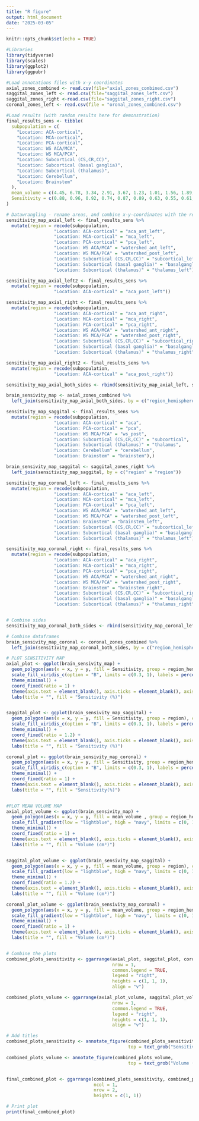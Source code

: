 ---
title: "R figure"
output: html_document
date: "2025-03-05"
---

```{r setup, include=FALSE}
knitr::opts_chunk$set(echo = TRUE)
```

```{r}
#Libraries
library(tidyverse)
library(scales)
library(ggplot2)
library(ggpubr) 
```


```{r}
#Load annotations files with x-y coordinates
axial_zones_combined <- read.csv(file="axial_zones_combined.csv")
saggital_zones_left <- read.csv(file="saggital_zones_left.csv")
saggital_zones_right <-read.csv(file="saggital_zones_right.csv")
coronal_zones_left <- read.csv(file = "oronal_zones_combined.csv")
```


```{r}
#Load results (with random results here for demonstration)
final_results_sens <- tibble(
  subpopulation = c(
    "Location: ACA-cortical",
    "Location: MCA-cortical",
    "Location: PCA-cortical",
    "Location: WS ACA/MCA", 
    "Location: WS MCA/PCA",
    "Location: Subcortical (CS,CR,CC)",
    "Location: Subcortical (basal ganglia)",
    "Location: Subcortical (thalamus)",
    "Location: Cerebellum",
    "Location: Brainstem"
  ),
  mean_volume = c(4.45, 6.78, 3.34, 2.91, 3.67, 1.23, 1.01, 1.56, 1.89, 0.32),
  Sensitivity = c(0.88, 0.96, 0.92, 0.74, 0.87, 0.89, 0.63, 0.55, 0.61, 0.79)
)

```



```{r}
# Datawrangling - rename areas, and combine x-y-coordinates with the results -tibble
sensitivity_map_axial_left <- final_results_sens %>%
  mutate(region = recode(subpopulation,
                  "Location: ACA-cortical" = "aca_ant_left",
                  "Location: MCA-cortical" = "mca_left",
                  "Location: PCA-cortical" = "pca_left",
                  "Location: WS ACA/MCA" = "watershed_ant_left",
                  "Location: WS MCA/PCA" = "watershed_post_left",
                  "Location: Subcortical (CS,CR,CC)" = "subcortical_left",
                  "Location: Subcortical (basal ganglia)" = "basalganglia_left",
                  "Location: Subcortical (thalamus)" = "thalamus_left"))

sensitivity_map_axial_left2 <- final_results_sens %>%
  mutate(region = recode(subpopulation,
                  "Location: ACA-cortical" = "aca_post_left"))

sensitivity_map_axial_right <- final_results_sens %>%
  mutate(region = recode(subpopulation,
                  "Location: ACA-cortical" = "aca_ant_right",
                  "Location: MCA-cortical" = "mca_right",
                  "Location: PCA-cortical" = "pca_right",
                  "Location: WS ACA/MCA" = "watershed_ant_right",
                  "Location: WS MCA/PCA" = "watershed_post_right",
                  "Location: Subcortical (CS,CR,CC)" = "subcortical_right",
                  "Location: Subcortical (basal ganglia)" = "basalganglia_right",
                  "Location: Subcortical (thalamus)" = "thalamus_right"))

sensitivity_map_axial_right2 <- final_results_sens %>%
  mutate(region = recode(subpopulation,
                  "Location: ACA-cortical" = "aca_post_right"))

sensitivity_map_axial_both_sides <- rbind(sensitivity_map_axial_left, sensitivity_map_axial_left2, sensitivity_map_axial_right, sensitivity_map_axial_right2)

brain_sensivity_map <- axial_zones_combined %>%
  left_join(sensitivity_map_axial_both_sides, by = c("region_hemisphere" = "region"))

sensitivity_map_saggital <- final_results_sens %>%
  mutate(region = recode(subpopulation,
                  "Location: ACA-cortical" = "aca",
                  "Location: PCA-cortical" = "pca",
                  "Location: WS MCA/PCA" = "ws_post",
                  "Location: Subcortical (CS,CR,CC)" = "subcortical",
                  "Location: Subcortical (thalamus)" = "thalamus",
                  "Location: Cerebellum" = "cerebellum",
                  "Location: Brainstem" = "brainstem"),)

brain_sensivity_map_saggital <- saggital_zones_right %>%
  left_join(sensitivity_map_saggital, by = c("region" = "region"))

sensitivity_map_coronal_left <- final_results_sens %>%
  mutate(region = recode(subpopulation,
                  "Location: ACA-cortical" = "aca_left",
                  "Location: MCA-cortical" = "mca_left",
                  "Location: PCA-cortical" = "pca_left",
                  "Location: WS ACA/MCA" = "watershed_ant_left",
                  "Location: WS MCA/PCA" = "watershed_post_left",
                  "Location: Brainstem" = "brainstem_left",
                  "Location: Subcortical (CS,CR,CC)" = "subcortical_left",
                  "Location: Subcortical (basal ganglia)" = "basalganglia_left",
                  "Location: Subcortical (thalamus)" = "thalamus_left"))

sensitivity_map_coronal_right <- final_results_sens %>%
  mutate(region = recode(subpopulation,
                  "Location: ACA-cortical" = "aca_right",
                  "Location: MCA-cortical" = "mca_right",
                  "Location: PCA-cortical" = "pca_right",
                  "Location: WS ACA/MCA" = "watershed_ant_right",
                  "Location: WS MCA/PCA" = "watershed_post_right",
                  "Location: Brainstem" = "brainstem_right",
                  "Location: Subcortical (CS,CR,CC)" = "subcortical_right",
                  "Location: Subcortical (basal ganglia)" = "basalganglia_right",
                  "Location: Subcortical (thalamus)" = "thalamus_right"))


# Combine sides
sensitivity_map_coronal_both_sides <- rbind(sensitivity_map_coronal_left, sensitivity_map_coronal_right)

# Combine dataframes
brain_sensivity_map_coronal <- coronal_zones_combined %>%
  left_join(sensitivity_map_coronal_both_sides, by = c("region_hemisphere" = "region"))
```




```{r}
# PLOT SENSITIVITY MAP
axial_plot <- ggplot(brain_sensivity_map) +
  geom_polygon(aes(x = x, y = y, fill = Sensitivity, group = region_hemisphere), color = "black", size = 0.5) +
  scale_fill_viridis_c(option = "B", limits = c(0.3, 1), labels = percent_format(accuracy=1)) +
  theme_minimal() +
  coord_fixed(ratio = 1) +
  theme(axis.text = element_blank(), axis.ticks = element_blank(), axis.title = element_blank(), panel.grid = element_blank()) +
  labs(title = "", fill = "Sensitivity (%)")


saggital_plot <- ggplot(brain_sensivity_map_saggital) +
  geom_polygon(aes(x = x, y = y, fill = Sensitivity, group = region), color = "black", size = 0.5) +
  scale_fill_viridis_c(option = "B", limits = c(0.3, 1), labels = percent_format(accuracy=1)) +
  theme_minimal() +
  coord_fixed(ratio = 1.2) +
  theme(axis.text = element_blank(), axis.ticks = element_blank(), axis.title = element_blank(), panel.grid = element_blank()) +
  labs(title = "", fill = "Sensitivity (%)")

coronal_plot <- ggplot(brain_sensivity_map_coronal) +
  geom_polygon(aes(x = x, y = y, fill = Sensitivity, group = region_hemisphere), color = "black", size = 0.5) +
  scale_fill_viridis_c(option = "B", limits = c(0.3, 1), labels = percent_format(accuracy=1)) +
  theme_minimal() +
  coord_fixed(ratio = 1) +
  theme(axis.text = element_blank(), axis.ticks = element_blank(), axis.title = element_blank(), panel.grid = element_blank()) +
  labs(title = "", fill = "Sensitivity(%)")


#PLOT MEAN VOLUME MAP
axial_plot_volume <- ggplot(brain_sensivity_map) +
  geom_polygon(aes(x = x, y = y, fill = mean_volume , group = region_hemisphere), color = "black", size = 0.5) +
  scale_fill_gradient(low = "lightblue", high = "navy", limits = c(0, 18)) +
  theme_minimal() +
  coord_fixed(ratio = 1) +
  theme(axis.text = element_blank(), axis.ticks = element_blank(), axis.title = element_blank(), panel.grid = element_blank()) +
  labs(title = "", fill = "Volume (cm³)")


saggital_plot_volume <- ggplot(brain_sensivity_map_saggital) +
  geom_polygon(aes(x = x, y = y, fill = mean_volume, group = region), color = "black", size = 0.5) +
  scale_fill_gradient(low = "lightblue", high = "navy", limits = c(0, 18)) +
  theme_minimal() +
  coord_fixed(ratio = 1.2) +
  theme(axis.text = element_blank(), axis.ticks = element_blank(), axis.title = element_blank(), panel.grid = element_blank()) +
  labs(title = "", fill = "Volume (cm³)")

coronal_plot_volume <- ggplot(brain_sensivity_map_coronal) +
  geom_polygon(aes(x = x, y = y, fill = mean_volume, group = region_hemisphere), color = "black", size = 0.5) +
  scale_fill_gradient(low = "lightblue", high = "navy", limits = c(0, 18)) +
  theme_minimal() +
  coord_fixed(ratio = 1) +
  theme(axis.text = element_blank(), axis.ticks = element_blank(), axis.title = element_blank(), panel.grid = element_blank()) +
  labs(title = "", fill = "Volume (cm³)")


# Combine the plots
combined_plots_sensitivity <- ggarrange(axial_plot, saggital_plot, coronal_plot, 
                                        nrow = 1, 
                                        common.legend = TRUE, 
                                        legend = "right",                         
                                        heights = c(1, 1, 1),
                                        align = "v")

combined_plots_volume <- ggarrange(axial_plot_volume, saggital_plot_volume, coronal_plot_volume, 
                                        nrow = 1, 
                                        common.legend = TRUE, 
                                        legend = "right",                         
                                        heights = c(1, 1, 1),
                                        align = "v")

# Add titles
combined_plots_sensitivity <- annotate_figure(combined_plots_sensitivity,
                                              top = text_grob("Sensitivity (example data)", size = 12, face = "bold", hjust = 1.7))

combined_plots_volume <- annotate_figure(combined_plots_volume,
                                              top = text_grob("Volume (example data)", size = 12, face = "bold", hjust = 1.7))


final_combined_plot <- ggarrange(combined_plots_sensitivity, combined_plots_volume,
                                 ncol = 1, 
                                 nrow = 2,
                                 heights = c(1, 1))

# Print plot
print(final_combined_plot)

```

